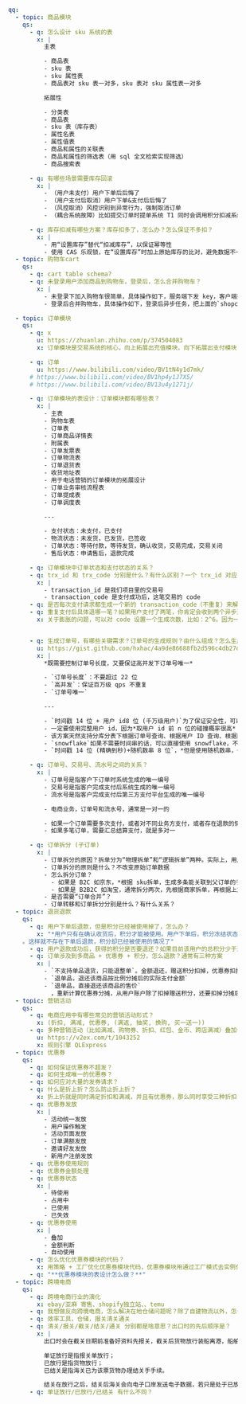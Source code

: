 



```yaml
      qq:
        - topic: 商品模块
          qs:
            - q: 怎么设计 sku 系统的表
              x: |
                主表

                - 商品表
                - sku 表
                - sku 属性表
                - 商品表对 sku 表一对多，sku 表对 sku 属性表一对多

                拓展性

                - 分类表
                - 商品表
                - sku 表（库存表）
                - 属性名表
                - 属性值表
                - 商品和属性的关联表
                - 商品和属性的筛选表（用 sql 全文检索实现筛选）
                - 商品搜索表

            - q: 有哪些场景需要库存回滚
              x: |
                - （用户未支付）用户下单后后悔了
                - （用户支付后取消）用户下单&支付后后悔了
                - （风控取消）风控识别到异常行为，强制取消订单
                - （耦合系统故障）比如提交订单时提单系统 T1 同时会调用积分扣减系统 X1、库存扣减系统 X2、优惠券系统 X3，假如 X1,X2 成功后，调用 X3 失败，需要回滚用户积分与商家库存。

            - q: 库存扣减有哪些方案？库存扣多了，怎么办？怎么保证不多扣？
              x: |
                - 用“设置库存”替代“扣减库存”，以保证幂等性
                - 使用 CAS 乐观锁，在“设置库存”时加上原始库存的比对，避免数据不一致
        - topic: 购物车cart
          qs:
            - q: cart table schema?
            - q: 未登录用户添加商品到购物车，登录后，怎么合并购物车？
              x: |
                - 未登录下加入购物车很简单，具体操作如下，服务端下发 key，客户端把 key 存本地，添加购物车时，服务端创建一个结构为`shopcart:notlogin:{key}`的 hash，值为`goodsId:{附加数据}`，再次添加时直接找到对应 key，往里面添加新数据就可以了
                - 登录后合并购物车，具体操作如下，登录后异步任务，把上面的`shopcart:notlogin:{key}`的数据插入到数据库，和登录状态下的购物车数据合并，再 rewrite 到`shopcart:login:{userId}`里

        - topic: 订单模块
          qs:
            - q: x
              u: https://zhuanlan.zhihu.com/p/374504083
              x: 订单模块是交易系统的核心，向上拓展出充值模块，向下拓展出支付模块

            - q: 订单
              u: https://www.bilibili.com/video/BV1tN4y1d7mk/
            # https://www.bilibili.com/video/BV1hp4y1J7X5/
            # https://www.bilibili.com/video/BV13u4y1271j/

            - q: 订单模块的表设计：订单模块都有哪些表？
              x: |
                - 主表
                - 购物车表
                - 订单表
                - 订单商品详情表
                - 附属表
                - 订单发票表
                - 订单物流表
                - 订单退货表
                - 收货地址表
                - 用于电话营销的订单模块的拓展设计
                - 订单业务审核流程表
                - 订单提成表
                - 订单调度表

                ---

                - 支付状态：未支付，已支付
                - 物流状态：未发货，已发货，已签收
                - 订单状态：等待付款，等待发货，确认收货，交易完成，交易关闭
                - 售后状态：申请售后，退款完成

            - q: 订单模块中订单状态和支付状态的关系？
            - q: trx_id 和 trx_code 分别是什么？有什么区别？一个 trx_id 对应多个 trx_code 么？
              x: |
                - transaction_id 是我们项目里的交易号
                - transaction_code 是支付成功后，这笔交易的 code
            - q: 是否每次支付请求都生成一个新的 transaction_code（不重复）来解决重复支付问题，如果真的是重复提交支付请求并重复支付了，那么解决退款问题呢，具体退哪一笔？
            - q: 重复支付后具体退哪一笔？如果用户支付了两笔，你肯定会收到两个异步通知，那么最后收到的异步通知视为重复支付，对其进行退款。这样如果用户重复多次申请支付，是不是导致transaction_code 膨胀？
              x: 关于膨胀的问题，可以对 code 设置一个生成次数，比如：2^6。因为一般超过这么多次还在发起请求要么是恶作剧，要么你支付服务出了故障。


            - q: 生成订单号，有哪些关键需求？订单号的生成规则？由什么组成？怎么生成订单号？有哪些方案？
              u: https://gist.github.com/hxhac/4a9de86688fb2d596c4db27dfa7f4d8a
              x: |
                *既需要控制订单号长度，又要保证高并发下订单号唯一*

                - `订单号长度`：不要超过 22 位
                - `高并发`：保证百万级 qps 不重复
                - `订单号唯一`

                ---

                - `时间戳 14 位 + 用户 id8 位 (千万级用户)`为了保证安全性，可以*对用户 id 用 FNV 哈希算法取值*，并填充或者对该值进行位运算来*保证统一长度*
                - 一定要使用完整用户 id，因为*取用户 id 前 n 位的碰撞概率很高*
                - 该方案天然支持分库分表下根据订单号查询、根据用户 ID 查询、根据商户号查询这三类核心查询，因为用户 id 是固定的，`hash(last6(orderId))%16`取模后的值也是相同的 (`因子分表法`)，某个用户的所有订单都会分在同一个表，很容易查询
                - `snowflake`如果不需要时间串的话，可以直接使用 snowflake，不需要校验机制
                - `时间戳 14 位 (精确到秒)+随机数串 8 位`，*但是使用随机数串，一定要有校验机制，而不是直接生成随机串*。所以，要做一个`随机串池`，加锁去取，来保证随机串唯一

            - q: 订单号、交易号、流水号之间的关系？
              x: |
                - 订单号是指客户下订单时系统生成的唯一编号
                - 交易号是指客户完成支付后系统生成的唯一编号
                - 流水号是指客户完成支付后第三方支付平台生成的唯一编号

                - 电商业务，订单号和流水号，通常是一对一的

                - 如果一个订单需要多次支付，或者对不同业务方支付，或者存在退款的情况，就是一对多
                - 如果多笔订单，需要汇总结算支付，就是多对一

            - q: 订单拆分 (子订单)
              x: |
                - 订单拆分的原因？拆单分为“物理拆单”和“逻辑拆单”两种。实际上，用户结算实际上是“合并付款”，用户付款结束后，我们把订单按照店铺拆单。这样退款的时候，实际上退的是某个店铺的子订单
                - 订单拆分的原则是什么？不改变原始订单数据
                - 怎么拆分订单？
                  - 如果是 B2C 如京东，*根据 sku拆单，生成多条能关联到父订单的子订单*
                  - 如果是 B2B2C 如淘宝，通常拆分两次，先根据商家拆单，再根据上加下sku 拆单
                - 是否需要“订单合并”？
                - 订单转移和订单拆分分别是什么？有什么关系？
        - topic: 退货退款
          qs:
            - q: 用户下单后退款，但是积分已经被使用掉了，怎么办？
              x: "*用户只有在确认收货后，积分才能被使用。用户下单后，积分冻结状态，只展示，但是无法使用*
          。这样就不存在下单后退款，积分却已经被使用的情况了"
            - q: 用户退款成功后，获得的积分是否要退还？如果目前该用户的总积分少于退还积分，怎么办？
            - q: 订单涉及到多商品 + 优惠券 + 积分，怎么退款？通常有三种方案
              x: |
                - `不支持单品退货，只能退整单`。金额退还，赠送积分扣掉，优惠券扣掉
                - `退单品，退还该商品按比例分摊后的实际支付金额`
                - `退单品，直接退还该商品的售价`
                  ，重新计算优惠券分摊，从用户账户除了扣掉赠送积分，还要扣掉分摊后对应优惠券金额对应的积分数
        - topic: 营销活动
          qs:
            - q: 电商应用中有哪些常见的营销活动形式？
              x: (折扣, 满减, 优惠券, (满返, 抽奖, 换购, 买一送一))
            - q: 多种营销活动（比如满减、购物券、折扣、红包、金币、跨店满减）叠加计算扣减，如何实现？
              u: https://v2ex.com/t/1043252
              x: 规则引擎 QLExpress
        - topic: 优惠券
          qs:
            - q: 如何保证优惠券不超发？
            - q: 如何生成唯一的优惠券？
            - q: 如何应对大量的发券请求？
            - q: 什么是折上折？怎么防止折上折？
              x: 折上折就是同时满足折扣和满减，并且有优惠券，那么同时享受三种折扣，这样就有薅羊毛的机会了
            - q: 优惠券发放
              x: |
                - 活动统一发放
                - 用户操作触发
                - 活动页面发放
                - 订单满额发放
                - 邀请好友发放
                - 新用户注册发放
            - q: 优惠券使用规则
            - q: 优惠券金额处理
            - q: 优惠券状态
              x: |
                - 待使用
                - 占用中
                - 已使用
                - 已失效
            - q: 优惠券使用
              x: |
                - 叠加
                - 金额判断
                - 自动使用
            - q: 怎么优化优惠券模块的代码？
              x: 用策略 + 工厂优化优惠券模块代码，优惠券模块用通过工厂模式去实例化不同的策略类，把策略类的方法统一调用来实现。我们通常把设计模式的粒度控制到模块级别。
            - q: "**优惠券模块的表设计怎么做？**"
        - topic: 跨境电商
          qs:
            - q: 跨境电商行业的演化
              x: ebay/亚麻 寄售、shopify独立站、、temu
            - q: 我想做反向跨境电商，怎么解决在地仓储问题呢？除了自建物流以外，怎么减少仓储成本？
            - q: 效率工具，仓储，报关清关通关
            - q: 清关/报关/截关/结关/通关 分别都是啥意思？出口时的先后顺序是？
              x: |
                出口时会在截关日期前准备好资料先报关，截关后货物放行装船离港，船舶办妥结关手续后带货离港。所以，结关日期一般晚于截关日，更是晚于报关日。而这一些系列动作完毕后才能算完整的通关。因此，时间先后顺序即报关-截关-结关-通关。

                单证放行是指报关单放行；
                已放行是指货物放行；
                已结关是指海关已为该票货物办理结关手手续。

                结关在放行之后，结关后海关会向电子口岸发送电子数据，若只是处于已放行的单子，说明尚未结关，一般货物出口后5个工作日内海关会为货物办理结关手续。
            - q: 单证放行/已放行/已结关 有什么不同？

```